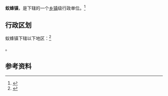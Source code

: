 {{中国乡级行政区|41/17/25/106/000}}

'''蚁蜂镇'''，是{{PRC admin/fullname|41/17/25/106/000|3}}下辖的一个[[乡镇|乡镇]]级行政单位。<ref>{{PRC admin/ref sgc|{{PRC admin/parent|41/17/25/106/000}}}}</ref>

== 行政区划 ==

蚁蜂镇下辖以下地区：<ref>{{PRC admin/ref sgc|41/17/25/106/000}}</ref>

{{PRC admin/children|41/17/25/106/000}}。

== 参考资料 ==

{{reflist}}

{{行政区划小作品}}
{{PRC admin/navcat|41/17/25/106/000}}